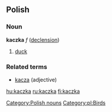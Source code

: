 ==Polish==
===Noun===
'''kaczka''' ''f'' ([[Wiktionary Appendix:Polish hard feminine noun declension|declension]])
# [[duck]]

===Related terms===
* [[kacza]] (adjective)

[[Category:Polish nouns]]
[[Category:pl:Birds]]

[[hu:kaczka]]
[[ru:kaczka]]
[[fi:kaczka]]